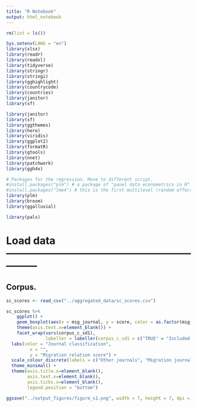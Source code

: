 ```yaml
---
title: "R Notebook"
output: html_notebook
---
```


```r
rm(list = ls())

Sys.setenv(LANG = "en")
library(xlsx)
library(readr)
library(readxl)
library(tidyverse)
library(stringr)
library(stringi)
library(gghighlight)
library(countrycode)
library(countries)
library(janitor)
library(sf)

library(janitor)
library(sf)
library(ggthemes)
library(here)
library(viridis)
library(ggplot2)
library(formatR)
library(gtools)
library(nnet) 
library(patchwork)
library(ggh4x)

# Packages for the regression. Move to different script.
#install.packages("plm") # a package of "panel data econometrics in R" (by Croissant and Millo)
#install.packages("lme4") # this is the first multilevel (random effects) package we'll use
library(plm)
library(broom)
library(ggalluvial)

library(pals)
```

# Load data ---------------------------------------------------------------

## Corpus.
```r
sc_scores <- read_csv("../aggregated_data/sc_scores.csv") 

sc_scores %>%
    ggplot() + 
    geom_boxplot(aes(x = mig_journal, y = score, color = as.factor(mig_journal))) +
    theme(axis.text.x=element_blank()) +
    facet_wrap(vars(corpus_c_sd1),
               labeller = labeller(corpus_c_sd1 = c("TRUE" = "Included in corpus: \n <= 1SD average score of migration journals", "FALSE" = "Not included in corpus: \n > 1SD average score of migration journals"))) +
  labs(color = "Journal classification",
         x = "",
         y = "Migration relation score") +
  scale_colour_discrete(labels = c("Other journals", "Migration journals")) +
  theme_minimal() +
  theme(axis.title.x=element_blank(),
        axis.text.x=element_blank(),
        axis.ticks.x=element_blank(),
        legend.position = "bottom")

ggsave("../output_figures/figure_s1.png", width = 7, height = 7, dpi = 500, limitsize = F, plot = last_plot())
```







